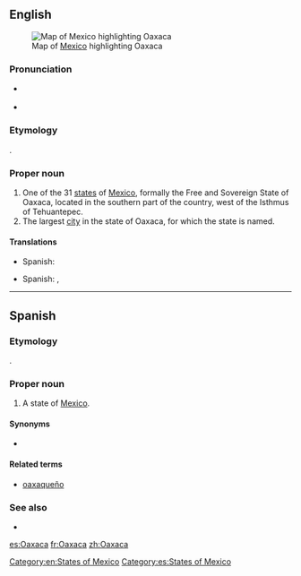 ==English==
[[File:Mexico map, MX-OAX.svg|thumb|Map of [[Mexico]] highlighting Oaxaca]]
===Pronunciation===
* {{a|US}} {{IPA|/wɑːˈhɑː.kɑː/|/wəˈhɑː.kɑː/}}
* {{audio|Es-Oaxaca.ogg|Audio}}

===Etymology===
{{etyl|nah|en}} {{term|Huaxyacac|Huāxyacac|place of guaje trees|lang=nah}}.

===Proper noun===
{{en-proper noun}}

# One of the 31 [[states]] of [[Mexico]], formally the Free and Sovereign State of Oaxaca,  located in the southern part of the country, west of the Isthmus of Tehuantepec.
# The largest [[city]] in the state of Oaxaca, for which the state is named.

====Translations====
{{trans-top|state of Mexico}}
*Spanish: {{t+|es|Oaxaca|f}}
{{trans-mid}}
{{trans-bottom}}
{{trans-top|city}}
*Spanish: {{t|es|Oaxaca de Juárez|f}}, {{t+|es|Oaxaca|f}}
{{trans-mid}}
{{trans-bottom}}

[[Category:en:States of Mexico]]

----

==Spanish==

===Etymology===
{{etyl|nah|es}} {{term|Huaxyacac|Huāxyacac|place of guaje trees|lang=nah}}.

===Proper noun===
{{es-proper noun|f}}

# A state of [[Mexico]].

====Synonyms====
* {{l|es|OA}} {{qualifier|abbreviation}}

====Related terms====
*[[oaxaqueño]]

===See also===
* {{pedialite|lang=es}}

[[Category:es:States of Mexico]]

[[es:Oaxaca]]
[[fr:Oaxaca]]
[[zh:Oaxaca]]